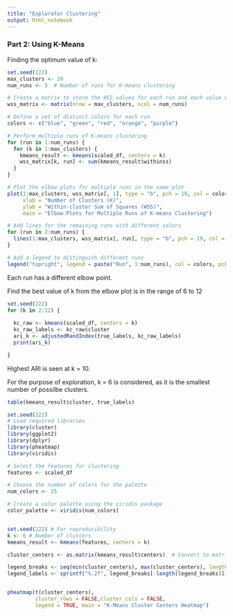 ```yaml
---
title: "Explorator Clustering"
output: html_notebook
---
```


### Part 2: Using K-Means

Finding the optimum value of k:


```r
set.seed(222)
max_clusters <- 20
num_runs <- 5  # Number of runs for K-means clustering

# Create a matrix to store the WSS values for each run and each value of k
wss_matrix <- matrix(nrow = max_clusters, ncol = num_runs)

# Define a set of distinct colors for each run
colors <- c("blue", "green", "red", "orange", "purple")

# Perform multiple runs of K-means clustering
for (run in 1:num_runs) {
  for (k in 1:max_clusters) {
    kmeans_result <- kmeans(scaled_df, centers = k)
    wss_matrix[k, run] <- sum(kmeans_result$withinss)
  }
}

# Plot the elbow plots for multiple runs in the same plot
plot(1:max_clusters, wss_matrix[, 1], type = "b", pch = 19, col = colors[1], xlim = c(1, max_clusters),
     xlab = "Number of Clusters (K)",
     ylab = "Within-cluster Sum of Squares (WSS)",
     main = "Elbow Plots for Multiple Runs of K-means Clustering")

# Add lines for the remaining runs with different colors
for (run in 2:num_runs) {
  lines(1:max_clusters, wss_matrix[, run], type = "b", pch = 19, col = colors[run])
}

# Add a legend to distinguish different runs
legend("topright", legend = paste("Run", 1:num_runs), col = colors, pch = 19, cex = 0.8)
```
Each run has a different elbow point.

Find the best value of k from the elbow plot is in the range of 6 to 12

```r
set.seed(222)
for (k in 2:12) {
  
  kc_raw <- kmeans(scaled_df, centers = k)
  kc_raw_labels <- kc_raw$cluster
  ari_k <- adjustedRandIndex(true_labels, kc_raw_labels)
  print(ari_k)

}

```

Highest ARI is seen at k = 10.

For the purpose of exploration, k = 6 is considered, as it is the smallest number of possilbe clusters.

```r
table(kmeans_result$cluster, true_labels)

```


```r
set.seed(222)
# Load required libraries
library(cluster)
library(ggplot2)
library(dplyr)
library(pheatmap)
library(viridis)

# Select the features for clustering
features <- scaled_df

# Choose the number of colors for the palette
num_colors <- 25

# Create a color palette using the viridis package
color_palette <- viridis(num_colors)


set.seed(222) # For reproducibility
k <- 6 # Number of clusters
kmeans_result <- kmeans(features, centers = k)

cluster_centers <- as.matrix(kmeans_result$centers)  # Convert to matrix

legend_breaks <- seq(min(cluster_centers), max(cluster_centers), length.out = length(color_palette) + 1)
legend_labels <- sprintf("%.2f", legend_breaks[-length(legend_breaks)])


pheatmap(t(cluster_centers),
         cluster_rows = FALSE,cluster_cols = FALSE, 
         legend = TRUE, main = "K-Means Cluster Centers Heatmap")

```



